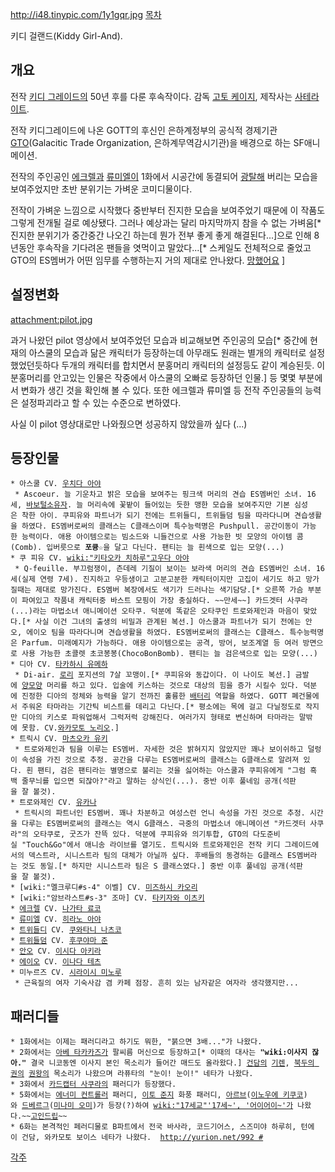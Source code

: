 http://i48.tinypic.com/1y1gqr.jpg
[[목차]]

키디 걸랜드(Kiddy Girl-And).

== 개요 ==
전작 [[키디 그레이드]]의 50년 후를 다룬 후속작이다. 감독 [[고토 케이지]], 제작사는 [[사테라이트]].

전작 키디그레이드에 나온 GOTT의 후신인 은하계정부의 공식적 경제기관 [[GTO]](Galacitic Trade Organization, 은하계무역감시기관)을 배경으로 하는 SF애니메이션.

전작의 주인공인 [[에크렐]]과 [[류미엘]]이 1화에서 시공간에 동결되어 [[광탈]]해 버리는 모습을 보여주었지만 초반 분위기는 가벼운 코미디물이다.

전작이 가벼운 느낌으로 시작했다 중반부터 진지한 모습을 보여주었기 때문에 이 작품도 그렇게 전개될 걸로 예상됐다. 그러나 예상과는 달리 마지막까지 참을 수 없는 가벼움[* 진지한 분위기가 중간중간 나오긴 하는데 뭔가 전부 좋게 좋게 해결된다...]으로 인해 8년동안 후속작을 기다려온 팬들을 엿먹이고 말았다...[* 스케일도 전체적으로 줄었고 GTO의 ES멤버가 어떤 임무를 수행하는지 거의 제대로 안나왔다. [[망했어요]] ]

== 설정변화 ==
attachment:pilot.jpg

과거 나왔던 pilot 영상에서 보여주었던 모습과 비교해보면 주인공의 모습[* 중간에 현재의 아스쿨의 모습과 닮은 캐릭터가 등장하는데 아무래도 원래는 별개의 캐릭터로 설정했었던듯하다 두개의 캐릭터를 합치면서 분홍머리 캐릭터의 설정등도 같이 계승된듯. 이 분홍머리를 안고있는 인물은 작중에서 아스쿨의 오빠로 등장하던 인물.] 등 몇몇 부분에서 변화가 생긴 것을 확인해 볼 수 있다. 또한 에크렐과 류미엘 등 전작 주인공들의 능력은 설정파괴라고 할 수 있는 수준으로 변하였다.

{{{#!html
 <iframe width="560" height="315" src="http://www.youtube.com/embed/R9M3Bl9WuNc" frameborder="0" allowfullscreen></iframe>
}}}

사실 이 pilot 영상대로만 나와줬으면 성공하지 않았을까 싶다 (...)

== 등장인물 ==
 * 아스쿨 CV. [[우치다 아야]]
  * Ascoeur. 늘 기운차고 밝은 모습을 보여주는 핑크색 머리의 견습 ES멤버인 소녀. 16세, [[바보털]]소유자. 늘 머리속에 꽃밭이 들어있는 듯한 맹한 모습을 보여주지만 기본 심성은 착한 아이. 쿠피유와 파트너가 되기 전에는 트위들디, 트위들덤 팀을 따라다니며 견습생활을 하였다. ES멤버로써의 클래스는 C클래스이며 특수능력명은 Pushpull. 공간이동이 가능한 능력이다. 애용 아이템으로는 빔소드와 니들건으로 사용 가능한 빗 모양의 아이템 콤(Comb). 입버릇으로 '''포큥☆'''을 달고 다닌다. 팬티는 늘 흰색으로 입는 모양(...)
 * 쿠 피유 CV. [[wiki:"키타오카 치하루"고우다 아야]]
  * Q-feuille. 부끄럼쟁이, 츤데레 기질이 보이는 보라색 머리의 견습 ES멤버인 소녀. 16세(실제 연령 7세). 진지하고 우등생이고 고분고분한 캐릭터이지만 고집이 세기도 하고 망가질때는 제대로 망가진다. ES멤버 복장에서도 색기가 드러나는 색기담당.[* 오른쪽 가슴 부분이 파여있고 작품내 캐릭터중 바스트 모핑이 가장 충실하다. ~~만세~~] 카드겟터 사쿠라(...)라는 마법소녀 애니메이션 오타쿠. 덕분에 똑같은 오타쿠인 트로와제인과 마음이 맞았다.[* 사실 이건 그녀의 출생의 비밀과 관계된 복선.] 아스쿨과 파트너가 되기 전에는 안오, 에이오 팀을 따라다니며 견습생활을 하였다. ES멤버로써의 클래스는 C클래스. 특수능력명은 Parfum. 미래예지가 가능하다. 애용 아이템으로는 공격, 방어, 보조계열 등 여러 방면으로 사용 가능한 초콜렛 초코봉봉(ChocoBonBomb). 팬티는 늘 검은색으로 입는 모양(...)
 * 디아 CV. [[코우다 유메하|타카하시 유메하]]
  * Di-air. [[로리]] 포지션의 7살 꼬맹이.[* 쿠피유와 동갑이다. 이 나이도 복선.] 금발에 [[양]]모양 머리를 하고 있다. 입술에 키스하는 것으로 대상의 힘을 증가 시킬수 있다. 덕분에 진정한 디아의 정체와 능력을 알기 전까진 훌륭한 [[배터리]] 역할을 하였다. GOTT 폐건물에서 주워온 타마라는 기간틱 비스트를 데리고 다닌다.[* 평소에는 목에 걸고 다닐정도로 작지만 디아의 키스로 파워업해서 그럭저럭 강해진다. 여러가지 형태로 변신하며 타마라는 말밖에 못함. CV.[[와카모토 노리오]].] 
 * 트릭시 CV. [[마츠오카 유키]]
  * 트로와제인과 팀을 이루는 ES멤버. 자세한 것은 밝혀지지 않았지만 꽤나 보이쉬하고 덜렁이 속성을 가진 것으로 추정. 공간을 다루는 ES멤버로써의 클래스는 G클래스로 알려져 있다. 흰 팬티, 검은 팬티라는 별명으로 불리는 것을 싫어하는 아스쿨과 쿠피유에게 "그럼 흑백 줄무늬를 입으면 되잖아?"라고 말하는 상식인(...). 중반 이후 풀네임 공개(석판을 잘 볼것).
 * 트로와제인 CV. [[유카나]]
  * 트릭시의 파트너인 ES멤버. 꽤나 차분하고 여성스런 언니 속성을 가진 것으로 추정. 시간을 다루는 ES멤버로써의 클래스는 역시 G클래스. 극중의 마법소녀 애니메이션 "카드겟터 사쿠라"의 오타쿠로, 굿즈가 잔뜩 있다. 덕분에 쿠피유와 의기투합, GTO의 다도준비실 "Touch&Go"에서 애니송 라이브를 열기도. 트릭시와 트로와제인은 전작 키디 그레이드에서의 덱스트라, 시니스트라 팀의 대체가 아닐까 싶다. 후배들의 동경하는 G클래스 ES멤버라는 것도 동일.[* 하지만 시니스트라 팀은 S 클래스였다.] 중반 이후 풀네임 공개(석판을 잘 볼것).
 * [wiki:"멜크루디#s-4" 이벨] CV. [[미즈하시 카오리]]
 * [wiki:"암브라스트#s-3" 조마] CV. [[타키자와 이츠키]]
 * [[에크렐]] CV. [[나가타 료코]]
 * [[류미엘]] CV. [[히라노 아야]]
 * [[트위들디]] CV. [[쿠와타니 나츠코]]
 * [[트위들덤]] CV. [[후쿠야마 준]]
 * [[안오]] CV. [[이시다 아키라]]
 * [[에이오]] CV. [[이나다 테츠]]
 * 미누르즈 CV. [[시라이시 미노루]]
  * 근육질의 여자 기숙사감 겸 카페 점장. 흔히 있는 남자같은 여자라 생각했지만...

== 패러디들 ==
 * 1화에서는 이제는 패러디라고 하기도 뭐한, "붉으면 3배..."가 나왔다.
 * 2화에서는 [[아베 타카카즈]]가 팔씨름 머신으로 등장하고[* 이때의 대사는 '''"wiki:이사지 잖아."''' 결국 니코동엔 이사지 본인 목소리가 들어간 매드도 올라왔다.] [[건담]]의 [[기렌]], [[북두의 권]]의 [[권왕]]의 목소리가 나왔으며 라퓨타의 "눈이! 눈이!" 네타가 나왔다.
 * 3화에서 [[카드캡터 사쿠라]]의 패러디가 등장했다.
 * 5화에서는 [[에너미 컨트롤러]] 패러디, [[이토 준지]] 화풍 패러디, [[아르브]]([[이노우에 키쿠코]])와 [[드베르그]]([[미나미 오미]])가 등장(?)하여 [[wiki:"17세교"'17세~', '어이어이~']]가 나왔다.~~[[고인드립]]~~
 * 6화는 본격적인 페러디물로 B파트에서 전국 바사라, 코드기어스, 스즈미야 하루히, 턴에이 건담, 와카모토 보이스 네타가 나왔다.  [[http://yurion.net/992 #]]

[[각주]]
